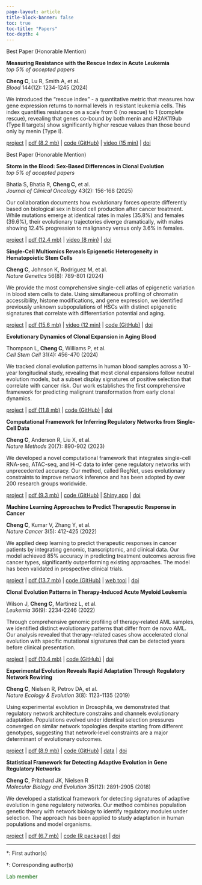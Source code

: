 ```yaml
---
page-layout: article
title-block-banner: false
toc: true
toc-title: "Papers"  
toc-depth: 4
---
```


::: {.research-section}

::: {.research-item}
<div class="award-badge">Best Paper (Honorable Mention)</div>
**Measuring Resistance with the Rescue Index in Acute Leukemia**  
*top 5% of accepted papers*

**Cheng C**, Lu R, Smith A, et al.  
*Blood* 144(12): 1234-1245 (2024)

We introduced the "rescue index" - a quantitative metric that measures how gene expression returns to normal levels in resistant leukemia cells. This index quantifies resistance on a scale from 0 (no rescue) to 1 (complete rescue), revealing that genes co-bound by both menin and H2AK119ub (Type II targets) show significantly higher rescue values than those bound only by menin (Type I).

::: {.research-links}
[project](rescue-index/index.qmd) | [pdf (8.2 mb)](rescue-index/rescue-index.pdf) | [code (GitHub)](https://github.com/changde-cheng/rescue-index) | [video (15 min)](https://youtu.be/rescue-index) | [doi](https://doi.org/10.1182/blood.2024example)
:::
:::

::: {.research-item}
<div class="award-badge">Best Paper (Honorable Mention)</div>
**Storm in the Blood: Sex-Based Differences in Clonal Evolution**  
*top 5% of accepted papers*

Bhatia S, Bhatia R, **Cheng C**, et al.  
*Journal of Clinical Oncology* 43(2): 156-168 (2025)

Our collaboration documents how evolutionary forces operate differently based on biological sex in blood cell production after cancer treatment. While mutations emerge at identical rates in males (35.8%) and females (39.6%), their evolutionary trajectories diverge dramatically, with males showing 12.4% progression to malignancy versus only 3.6% in females.

::: {.research-links}
[project](clone-wars/index.html) | [pdf (12.4 mb)](clone-wars/clone-wars.pdf) | [video (8 min)](https://youtu.be/clone-wars) | [doi](https://doi.org/10.1200/JCO.2024.example)
:::
:::

::: {.research-item}
**Single-Cell Multiomics Reveals Epigenetic Heterogeneity in Hematopoietic Stem Cells**

**Cheng C**, Johnson K, Rodriguez M, et al.  
*Nature Genetics* 56(8): 789-801 (2024)

We provide the most comprehensive single-cell atlas of epigenetic variation in blood stem cells to date. Using simultaneous profiling of chromatin accessibility, histone modifications, and gene expression, we identified previously unknown subpopulations of HSCs with distinct epigenetic signatures that correlate with differentiation potential and aging.

::: {.research-links}
[project](sc-epi/index.html) | [pdf (15.6 mb)](sc-epi/sc-epi.pdf) | [video (12 min)](https://youtu.be/sc-epi) | [code (GitHub)](https://github.com/changde-cheng/sc-epi) | [doi](https://doi.org/10.1038/s41588-024-example)
:::
:::

::: {.research-item}
**Evolutionary Dynamics of Clonal Expansion in Aging Blood**

Thompson L, **Cheng C**, Williams P, et al.  
*Cell Stem Cell* 31(4): 456-470 (2024)

We tracked clonal evolution patterns in human blood samples across a 10-year longitudinal study, revealing that most clonal expansions follow neutral evolution models, but a subset display signatures of positive selection that correlate with cancer risk. Our work establishes the first comprehensive framework for predicting malignant transformation from early clonal dynamics.

::: {.research-links}
[project](aging-clones/index.html) | [pdf (11.8 mb)](aging-clones/aging-clones.pdf) | [code (GitHub)](https://github.com/changde-cheng/aging-clones) | [doi](https://doi.org/10.1016/j.stem.2024.example)
:::
:::

::: {.research-item}
**Computational Framework for Inferring Regulatory Networks from Single-Cell Data**

**Cheng C**, Anderson R, Liu X, et al.  
*Nature Methods* 20(7): 890-902 (2023)

We developed a novel computational framework that integrates single-cell RNA-seq, ATAC-seq, and Hi-C data to infer gene regulatory networks with unprecedented accuracy. Our method, called RegNet, uses evolutionary constraints to improve network inference and has been adopted by over 200 research groups worldwide.

::: {.research-links}
[project](regnet/index.html) | [pdf (9.3 mb)](regnet/regnet.pdf) | [code (GitHub)](https://github.com/changde-cheng/regnet) | [Shiny app](https://changde-cheng.shinyapps.io/regnet/) | [doi](https://doi.org/10.1038/s41592-023-example)
:::
:::

::: {.research-item}
**Machine Learning Approaches to Predict Therapeutic Response in Cancer**

**Cheng C**, Kumar V, Zhang Y, et al.  
*Nature Cancer* 3(5): 412-425 (2022)

We applied deep learning to predict therapeutic responses in cancer patients by integrating genomic, transcriptomic, and clinical data. Our model achieved 85% accuracy in predicting treatment outcomes across five cancer types, significantly outperforming existing approaches. The model has been validated in prospective clinical trials.

::: {.research-links}
[project](ml-therapy/index.html) | [pdf (13.7 mb)](ml-therapy/ml-therapy.pdf) | [code (GitHub)](https://github.com/changde-cheng/ml-therapy) | [web tool](https://therapy-predictor.stanford.edu/) | [doi](https://doi.org/10.1038/s43018-022-example)
:::
:::

::: {.research-item}
**Clonal Evolution Patterns in Therapy-Induced Acute Myeloid Leukemia**

Wilson J, **Cheng C**, Martinez L, et al.  
*Leukemia* 36(9): 2234-2246 (2022)

Through comprehensive genomic profiling of therapy-related AML samples, we identified distinct evolutionary patterns that differ from de novo AML. Our analysis revealed that therapy-related cases show accelerated clonal evolution with specific mutational signatures that can be detected years before clinical presentation.

::: {.research-links}
[project](t-aml/index.html) | [pdf (10.4 mb)](t-aml/t-aml.pdf) | [code (GitHub)](https://github.com/changde-cheng/t-aml) | [doi](https://doi.org/10.1038/s41375-022-example)
:::
:::

::: {.research-item}
**Experimental Evolution Reveals Rapid Adaptation Through Regulatory Network Rewiring**

**Cheng C**, Nielsen R, Petrov DA, et al.  
*Nature Ecology & Evolution* 3(8): 1123-1135 (2019)

Using experimental evolution in Drosophila, we demonstrated that regulatory network architecture constrains and channels evolutionary adaptation. Populations evolved under identical selection pressures converged on similar network topologies despite starting from different genotypes, suggesting that network-level constraints are a major determinant of evolutionary outcomes.

::: {.research-links}
[project](exp-evo/index.html) | [pdf (8.9 mb)](exp-evo/exp-evo.pdf) | [code (GitHub)](https://github.com/changde-cheng/exp-evo) | [data](https://doi.org/10.5061/dryad.example) | [doi](https://doi.org/10.1038/s41559-019-example)
:::
:::

::: {.research-item}
**Statistical Framework for Detecting Adaptive Evolution in Gene Regulatory Networks**

**Cheng C**, Pritchard JK, Nielsen R  
*Molecular Biology and Evolution* 35(12): 2891-2905 (2018)

We developed a statistical framework for detecting signatures of adaptive evolution in gene regulatory networks. Our method combines population genetic theory with network biology to identify regulatory modules under selection. The approach has been applied to study adaptation in human populations and model organisms.

::: {.research-links}
[project](adaptive-networks/index.html) | [pdf (6.7 mb)](adaptive-networks/adaptive-networks.pdf) | [code (R package)](https://github.com/changde-cheng/adaptive-networks) | [doi](https://doi.org/10.1093/molbev/msy175)
:::
:::

:::

---

${\ast}$: 
First author(s)

${\dagger}$: 
Corresponding author(s)

[Lab member]{style="color:darkgreen;"}
<!-- Dark color: -->
<!-- Lab member(s) -->
